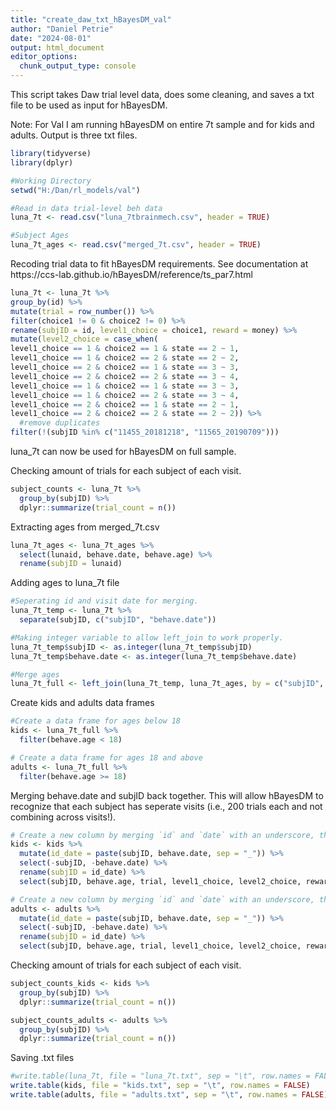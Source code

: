 ```yaml
---
title: "create_daw_txt_hBayesDM_val"
author: "Daniel Petrie"
date: "2024-08-01"
output: html_document
editor_options: 
  chunk_output_type: console
---
```


This script takes Daw trial level data, does some cleaning, and saves a txt file to be used as input for hBayesDM.

Note: For Val I am running hBayesDM on entire 7t sample and for kids and adults. Output is three txt files.

```r
library(tidyverse)
library(dplyr)

#Working Directory
setwd("H:/Dan/rl_models/val")

#Read in data trial-level beh data
luna_7t <- read.csv("luna_7tbrainmech.csv", header = TRUE)

#Subject Ages
luna_7t_ages <- read.csv("merged_7t.csv", header = TRUE)
```

Recoding trial data to fit hBayesDM requirements. See documentation at https://ccs-lab.github.io/hBayesDM/reference/ts_par7.html

```r
luna_7t <- luna_7t %>% 
group_by(id) %>% 
mutate(trial = row_number()) %>% 
filter(choice1 != 0 & choice2 != 0) %>% 
rename(subjID = id, level1_choice = choice1, reward = money) %>% 
mutate(level2_choice = case_when(
level1_choice == 1 & choice2 == 1 & state == 2 ~ 1, 
level1_choice == 1 & choice2 == 2 & state == 2 ~ 2, 
level1_choice == 2 & choice2 == 1 & state == 3 ~ 3, 
level1_choice == 2 & choice2 == 2 & state == 3 ~ 4, 
level1_choice == 1 & choice2 == 1 & state == 3 ~ 3, 
level1_choice == 1 & choice2 == 2 & state == 3 ~ 4, 
level1_choice == 2 & choice2 == 1 & state == 2 ~ 1, 
level1_choice == 2 & choice2 == 2 & state == 2 ~ 2)) %>% 
  #remove duplicates
filter(!(subjID %in% c("11455_20181218", "11565_20190709")))
```

luna_7t can now be used for hBayesDM on full sample.

Checking amount of trials for each subject of each visit.

```r
subject_counts <- luna_7t %>%
  group_by(subjID) %>%
  dplyr::summarize(trial_count = n())
```

Extracting ages from merged_7t.csv

```r
luna_7t_ages <- luna_7t_ages %>%
  select(lunaid, behave.date, behave.age) %>%
  rename(subjID = lunaid)
```


Adding ages to luna_7t file

```r
#Seperating id and visit date for merging.
luna_7t_temp <- luna_7t %>%
  separate(subjID, c("subjID", "behave.date"))

#Making integer variable to allow left_join to work properly.
luna_7t_temp$subjID <- as.integer(luna_7t_temp$subjID)
luna_7t_temp$behave.date <- as.integer(luna_7t_temp$behave.date)

#Merge ages
luna_7t_full <- left_join(luna_7t_temp, luna_7t_ages, by = c("subjID", "behave.date"))
```

Create kids and adults data frames

```r
#Create a data frame for ages below 18
kids <- luna_7t_full %>%
  filter(behave.age < 18)

# Create a data frame for ages 18 and above
adults <- luna_7t_full %>%
  filter(behave.age >= 18)
```

Merging behave.date and subjID back together. This will allow hBayesDM to recognize that each subject has seperate visits (i.e., 200 trials each and not combining across visits!).

```r
# Create a new column by merging `id` and `date` with an underscore, then remove the original columns
kids <- kids %>%
  mutate(id_date = paste(subjID, behave.date, sep = "_")) %>%
  select(-subjID, -behave.date) %>%
  rename(subjID = id_date) %>%
  select(subjID, behave.age, trial, level1_choice, level2_choice, reward)

# Create a new column by merging `id` and `date` with an underscore, then remove the original columns
adults <- adults %>%
  mutate(id_date = paste(subjID, behave.date, sep = "_")) %>%
  select(-subjID, -behave.date) %>%
  rename(subjID = id_date) %>%
  select(subjID, behave.age, trial, level1_choice, level2_choice, reward)
```

Checking amount of trials for each subject of each visit.

```r
subject_counts_kids <- kids %>%
  group_by(subjID) %>%
  dplyr::summarize(trial_count = n())

subject_counts_adults <- adults %>%
  group_by(subjID) %>%
  dplyr::summarize(trial_count = n())
```


Saving .txt files

```r
#write.table(luna_7t, file = "luna_7t.txt", sep = "\t", row.names = FALSE)
write.table(kids, file = "kids.txt", sep = "\t", row.names = FALSE)
write.table(adults, file = "adults.txt", sep = "\t", row.names = FALSE)
```